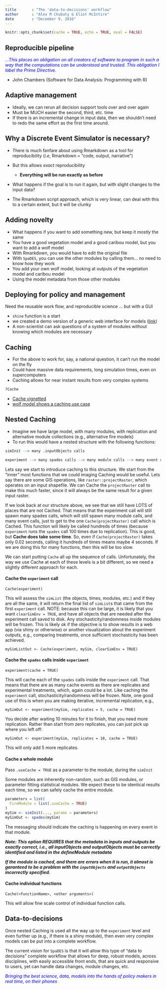 ```yaml
---
title       : "The 'data-to-decisions' workflow"
author      : "Alex M Chubaty & Eliot McIntire"
date        : "December 9, 2016"
---
```


```r
knitr::opts_chunk$set(cache = TRUE, echo = TRUE, eval = FALSE)
```

## Reproducible pipeline

<div class="centered" style="color:#0000FF">
*…This places an obligation on all creators of software to program in such a way that the computations can be understood and trusted. This obligation I label the Prime Directive.*
</div>

- John Chambers (Software for Data Analysis: Programming with R)

## Adaptive management

- Ideally, we can rerun all decision support tools over and over again
- Must be MUCH easier the second, third, etc. time
- If there is an incremental change in input data, then we shouldn't need to redo the same effort as the first time around.

## Why a Discrete Event Simulator is necessary?

- There is much fanfare about using Rmarkdown as a tool for reproducibility (*i.e*, Rmarkdown = "code, output, narrative")
- But this allows *exact* reproducibility

    - **Everything will be run exactly as before**
    
- What happens if the goal is to run it again, but with slight changes to the input data?
- The Rmarkdown script approach, which is very linear, can deal with this to a certain extent, but it will be clunky

## Adding novelty

- What happens if you want to add something new, but keep it *mostly* the same
- You have a good vegetation model and a good caribou model, but you want to add a wolf model
- With Rmarkdown, you would have to edit the original file
- With `SpaDES`, you can use the other modules by calling them... no need to know how they work
- You add your own wolf model, looking at outputs of the vegetation model and caribou model
- Using the model metadata from those other modules

## Deploying for policy and management

Need the reusable work flow, and reproducible science ... but with a GUI

- `shine` function is a start
- we created a demo version of a generic web interface for models ([link](http://predictiveecology.org/2016/11/17/Putting_science_in_the_hands_of_policy_makers.html))
- A non-scientist can ask questions of a system of modules without knowing which modules are necessary

## Caching

- For the above to work for, say, a national question, it can't run the model on the fly
- Could have massive data requirements, long simulation times, even on supercomputers
- Caching allows for near instant results from very complex systems

```r
?Cache
```

- [Cache vignetted](https://cran.r-project.org/web/packages/SpaDES/vignettes/iii-cache.html)
- [wolf model shows a caching use case](http://htmlpreview.github.io/?https://github.com/PredictiveEcology/SpaDES-modules/blob/master/modules/wolfAlps/wolfAlps.html)

## Nested Caching

- Imagine we have large model, with many modules, with replication and alternative module collections (e.g., alternative fire models)
- To run this would have a nested structure with the following functions:

```r
simInit --> many .inputObjects calls

experiment --> many spades calls --> many module calls --> many event calls --> many function calls

```

Lets say we start to introduce caching to this structure. We start from the "inner" most functions that we could imaging Caching would be useful. Lets say there are some GIS operations, like `raster::projectRaster`, which operates on an input shapefile. We can Cache the `projectRaster` call to make this much faster, since it will always be the same result for a given input raster. 

If we look back at our structure above, we see that we still have LOTS of places that are not Cached. That means that the experiment call will still spawn many spades calls, which will still spawn many module calls, and many event calls, just to get to the one `Cache(projectRaster)` call which is Cached. This function will likely be called hundreds of times (because `experiment` runs the `spades` call 100 times due to replication). This is good, but **Cache does take some time**. So, even if `Cache(projectRaster)` takes only 0.02 seconds, calling it hundreds of times means maybe 4 seconds. If we are doing this for many functions, then this will be too slow. 

We can start putting `Cache` all up the sequence of calls. Unfortunately, the way we use Cache at each of these levels is a bit different, so we need a slightly different approach for each. 

#### Cache the `experiment` call

`Cache(experiment)`

This will assess the `simList` (the objects, times, modules, etc.) and if they are all the same, it will return the final list of `simList`s that came from the first `experiment` call. NOTE: because this can be large, it is likely that you want `clearSimEnv = TRUE`, and have all objects that are needed after the experiment call saved to disk. Any stochasticity/randomness inside modules will be frozen. This is likely ok if the objective is to show results in a web app (via shiny or otherwise) or another visualization about the experiment outputs, e.g., comparing treatments, once sufficient stochasticity has been achieved.

`mySimListOut <- Cache(experiment, mySim, clearSimEnv = TRUE)`

#### Cache the `spades` calls inside `experiment`

`experiment(cache = TRUE)`

This will cache each of the `spades` calls inside the `experiment` call. That means that there are as many cache events as there are replicates and experimental treatments, which, again could be a lot. Like caching the `experiment` call, stochasticity/randomness will be frozen. Note, one good use of this is when you are making iterative, incremental replication, e.g., 

`mySimOut <- experiment(mySim, replicates = 5, cache = TRUE)`

You decide after waiting 10 minutes for it to finish, that you need more replication. Rather than start from zero replicates, you can just pick up where you left off:

`mySimOut <- experiment(mySim, replicates = 10, cache = TRUE)`

This will only add 5 more replicates.

#### Cache a whole module

Pass `.useCache = TRUE` as a parameter to the module, during the `simInit`

Some modules are inherently non-random, such as GIS modules, or parameter fitting statistical modules. We expect these to be identical results each time, so we can safely cache the entire module.

```r
parameters = list(
  FireModule = list(.useCache = TRUE)
)
mySim <- simInit(..., params = parameters)
mySimOut <- spades(mySim)

```

The messaging should indicate the caching is happening on every event in that module.

***Note: This option REQUIRES that the metadata in inputs and outputs be exactly correct, i.e., all inputObjects and outputObjects must be correctly identified and listed in the defineModule metadata***

***If the module is cached, and there are errors when it is run, it almost is garanteed to be a problem with the `inputObjects` and `outputObjects` incorrectly specified.***

#### Cache individual functions

`Cache(<functionName>, <other arguments>)`

This will allow fine scale control of individual function calls.


## Data-to-decisions

Once nested Caching is used all the way up to the `experiment` level and even further up (e.g., if there is a shiny module), then even very complex models can be put into a complete workflow. 

The current vision for `SpaDES` is that it will allow this type of "data to decisions" complete workflow that allows for deep, robust models, across disciplines, with easily accessible front ends, that are quick and responsive to users, yet can handle data changes, module changes, etc.


<div class="centered" style="color:#0000FF">
*Bringing the best science, data, models into the hands of policy makers in real time, on their phones*
</div>
